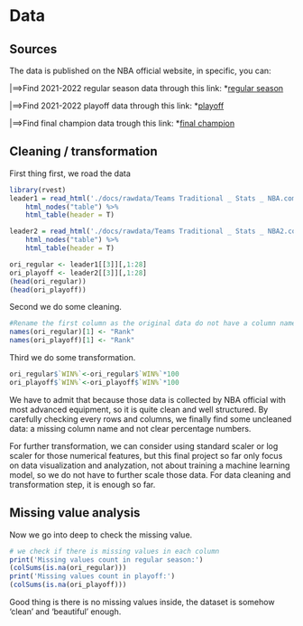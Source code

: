 # Data 

## Sources
The data is published on the NBA official website, in specific, you can:

|==>Find 2021-2022 regular season data through this link: *[regular season](https://www.nba.com/stats/teams/traditional?Season=2021-22)

|==>Find 2021-2022 playoff data through this link: *[playoff](https://www.nba.com/stats/teams/traditional?Season=2021-22&SeasonType=Playoffs)

|==>Find final champion data trough this link: *[final champion](https://www.nba.com/stats/team/1610612744/traditional)

## Cleaning / transformation

First thing first, we road the data
```r
library(rvest)
leader1 = read_html('./docs/rawdata/Teams Traditional _ Stats _ NBA.com.html') %>%
    html_nodes("table") %>%
    html_table(header = T)

leader2 = read_html('./docs/rawdata/Teams Traditional _ Stats _ NBA2.com.html') %>%
    html_nodes("table") %>%
    html_table(header = T)

ori_regular <- leader1[[3]][,1:28]
ori_playoff <- leader2[[3]][,1:28]
(head(ori_regular))
(head(ori_playoff))

```

Second we do some cleaning.

```r
#Rename the first column as the original data do not have a column name.
names(ori_regular)[1] <- "Rank"
names(ori_playoff)[1] <- "Rank"
```

Third we do some transformation.
```r
ori_regular$`WIN%`<-ori_regular$`WIN%`*100
ori_playoff$`WIN%`<-ori_playoff$`WIN%`*100
```


We have to admit that because those data is collected by NBA official with most advanced equipment, so it is quite clean and well structured. By carefully checking every rows and columns, we finally find some uncleaned data: a missing column name and not clear percentage numbers. 

For further transformation, we can consider using standard scaler or log scaler for those numerical features, but this final project so far only focus on data visualization and analyzation, not about training a machine learning model, so we do not have to further scale those data. For data cleaning and transformation step, it is enough so far.


## Missing value analysis

Now we go into deep to check the missing value.
```r
# we check if there is missing values in each column
print('Missing values count in regular season:')
(colSums(is.na(ori_regular)))
print('Missing values count in playoff:')
(colSums(is.na(ori_playoff)))
```


Good thing is there is no missing values inside, the dataset is somehow 'clean' and 'beautiful' enough.
